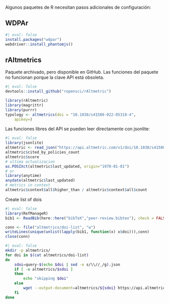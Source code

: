 Algunos paquetes de R necesitan pasos adicionales de configuración:

## WDPAr

```r
#| eval: false
install.packages("wdpar")
webdriver::install_phantomjs()
```

## rAltmetrics

Paquete archivado, pero disponible en GitHub. Las funciones del paquete no funcionan porque la clave API está obsoleta.

```r
#| eval: false
devtools::install_github("ropensci/rAltmetric")

library(rAltmetric)
library(magrittr)
library(purrr)
typology <- altmetrics(doi = "10.1038/s41586-022-05318-4", 
    apikey=)

```

Las funciones libres del API se pueden leer directamente con jsonlite:

```r
#| eval: false
library(jsonlite)
altmetric <- read_json("https://api.altmetric.com/v1/doi/10.1038/s41586-022-05318-4")
altmetric$cited_by_policies_count
altmetric$score
# ultima actualizacion
as.POSIXct(altmetric$last_updated, origin="1970-01-01")
# or
library(anytime)
anydate(altmetric$last_updated)
# metrics in context
altmetric$context$all$higher_than / altmetric$context$all$count

```


Create list of dois

```r
#| eval: false
library(RefManageR)
bib1 <- ReadBib(here::here("bibTeX","peer-review.bibtex"), check = FALSE)

conn <- file("altmetrics/doi-list", "w")
writeLines(unique(unlist(lapply(bib1, function(x) x$doi))),conn)
close(conn)
```

```sh
#| eval: false
mkdir -p altmetrics/
for doi in $(cat altmetrics/doi-list)
do
    sdoi=query-$(echo $doi | sed -e s/\\//_/g).json
    if [ -e altmetrics/$sdoi ]
    then
        echo "skipping $doi"
    else
        wget --output-document=altmetrics/${sdoi} https://api.altmetric.com/v1/doi/${doi}
    fi
done
```